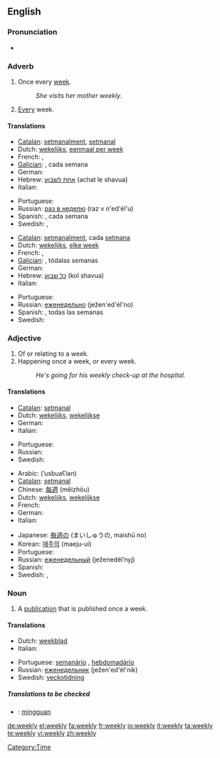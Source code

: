 ==English==

===Pronunciation===
*{{audio|en-us-weekly.ogg|Audio (US)}}

===Adverb===
{{en-adv|-}}

# Once every [[week]].
#:''She visits her mother weekly.''
# [[Every]] week.

====Translations====

{{trans-top|once every week}}
*[[Catalan]]: [[setmanalment]], [[setmanal]]
*Dutch: [[wekelijks]], [[eenmaal per week]]
* French: {{t|fr|hebdomadairement}}, {{t|fr|chaque semaine}}
*[[Galician]]: {{t|gl|semanalmente|xs=Galician}}, cada semana
* German: {{t-|de|wöchentlich}}
*Hebrew: [[אחת לשבוע]] (achat le shavua)
* Italian: {{t+|it|settimanalmente}}
{{trans-mid}}
*Portuguese: {{t|pt|semanalmente}}
*Russian: [[раз в неделю]] (raz v n'ed'él'u)
*Spanish: {{t|es|semanalmente}}, cada semana
* Swedish: {{t|sv|en gång per vecka}}, {{t|sv|en gång i veckan}}

{{trans-bottom}}

{{trans-top|every week}}
*[[Catalan]]: [[setmanalment]], cada [[setmana]]
*Dutch: [[wekelijks]], [[elke week]]
* French: {{t|fr|hebdomadairement}}, {{t|fr|une fois par semaine}}
*[[Galician]]: {{t|gl|semanalmente|xs=Galician}}, tódalas semanas
* German: {{t-|de|wöchentlich}}
*Hebrew: [[כל שבוע]]  (kol shavua)
* Italian: {{t+|it|settimanalmente}}
{{trans-mid}}
*Portuguese: {{t|pt|semanalmente}}
*Russian: [[еженедельно]] (ježen'ed'él'no)
*Spanish: {{t|es|semanalmente}}, todas las semanas
* Swedish: {{t|sv|varje vecka}}
{{trans-bottom}}

===Adjective===
{{en-adj|-}}

# Of or relating to a week.
# Happening once a week, or every week.
#:''He's going for his weekly check-up at the hospital.''

====Translations====

{{trans-top|of or relating to a week}}
*[[Catalan]]: [[setmanal]]
*Dutch: [[wekelijks]], [[wekelijkse]]
* German: {{t-|de|wöchentlich}}
* Italian: {{t+|it|settimanale}}
{{trans-mid}}
* Portuguese: {{t|pt|semanal}}
* Russian: {{t-|ru|недельный|tr=n'ed'él'nyj}}
* Swedish: {{t|sv|vecko-}}
{{trans-bottom}}

{{trans-top|happening once a week or every week}}
*Arabic: {{ARchar|[[اسبوعيا|أسبوعيًا]]}} (’usbuaʕían)
*[[Catalan]]: [[setmanal]]
*Chinese: [[每週]] (měizhōu)
*Dutch: [[wekelijks]], [[wekelijkse]]
* French: {{t+|fr|hebdomadaire}}
* German: {{t-|de|wöchentlich}}
* Italian: {{t+|it|settimanale}}
{{trans-mid}}
*Japanese: [[毎週]]の (まいしゅうの, maishū no)
*Korean: [[매주|매주의]] (maeju-ui)
* Portuguese: {{t|pt|semanal}}
*Russian: [[еженедельный]] (ježenedél’nyj)
* Spanish: {{t|es|semanal}}
* Swedish: {{t|sv|vecko-}}, {{t|sv|veckans}}
{{trans-bottom}}

===Noun===
{{en-noun|weekl|ies}}

# A [[publication]] that is published once a week.

====Translations====
{{top}}
*Dutch: [[weekblad]] {{n}}
* Italian: {{t+|it|settimanale|m}}
{{mid}}
*Portuguese: [[semanário]] {{m}}, [[hebdomadário]] {{m}}
*Russian: [[еженедельник]] (ježen'ed'él'nik) {{m}}
*Swedish: [[veckotidning]] {{c}}
{{bottom}}

=====Translations to be checked=====
<!--Remove this section once all of the translations below have been moved into the tables above.-->
{{checktrans}}
*{{ttbc|Indonesian}}: [[minggu|mingguan]]

[[Category:Time]]

[[de:weekly]]
[[el:weekly]]
[[fa:weekly]]
[[fr:weekly]]
[[io:weekly]]
[[it:weekly]]
[[ta:weekly]]
[[te:weekly]]
[[vi:weekly]]
[[zh:weekly]]